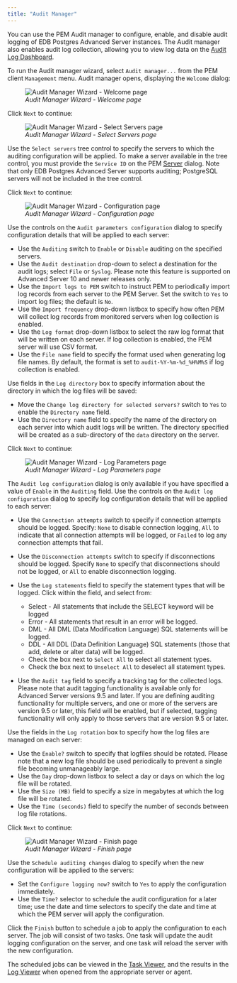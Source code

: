 ```yaml
---
title: "Audit Manager"
---
```


<div id="audit_manager" class="registered_link"></div>

You can use the PEM Audit manager to configure, enable, and disable audit logging of EDB Postgres Advanced Server instances. The Audit manager also enables audit log collection, allowing you to view log data on the [Audit Log Dashboard](01_dashboards/02_audit_log_dashboard/#audit_log_dashboard).

To run the Audit manager wizard, select `Audit manager...` from the PEM client `Management` menu. Audit manager opens, displaying the `Welcome` dialog:

<figure><img src="../images/audit_manager_intro.png" class="align-center" alt="Audit Manager Wizard - Welcome page" /><figcaption aria-hidden="true"><em>Audit Manager Wizard - Welcome page</em></figcaption></figure>

Click `Next` to continue:

<figure><img src="../images/audit_manager_servers.png" class="align-center" alt="Audit Manager Wizard - Select Servers page" /><figcaption aria-hidden="true"><em>Audit Manager Wizard - Select Servers page</em></figcaption></figure>

Use the `Select servers` tree control to specify the servers to which the auditing configuration will be applied. To make a server available in the tree control, you must provide the `Service ID` on the PEM [Server](../01_toc_pem_getting_started/07_pem_define_connection/#pem_define_connection) dialog. Note that only EDB Postgres Advanced Server supports auditing; PostgreSQL servers will not be included in the tree control.

Click `Next` to continue:

<figure><img src="../images/audit_manager_config1.png" class="align-center" alt="Audit Manager Wizard - Configuration page" /><figcaption aria-hidden="true"><em>Audit Manager Wizard - Configuration page</em></figcaption></figure>

Use the controls on the `Audit parameters configuration` dialog to specify configuration details that will be applied to each server:

-   Use the `Auditing` switch to `Enable` or `Disable` auditing on the specified servers.
-   Use the `Audit destination` drop-down to select a destination for the audit logs; select `File` or `Syslog`. Please note this feature is supported on Advanced Server 10 and newer releases only.
-   Use the `Import logs to PEM` switch to instruct PEM to periodically import log records from each server to the PEM Server. Set the switch to `Yes` to import log files; the default is `No`.
-   Use the `Import frequency` drop-down listbox to specify how often PEM will collect log records from monitored servers when log collection is enabled.
-   Use the `Log format` drop-down listbox to select the raw log format that will be written on each server. If log collection is enabled, the PEM server will use CSV format.
-   Use the `File name` field to specify the format used when generating log file names. By default, the format is set to `audit-%Y-%m-%d_%H%M%S` if log collection is enabled.

Use fields in the `Log directory` box to specify information about the directory in which the log files will be saved:

-   Move the `Change log directory for selected servers?` switch to `Yes` to enable the `Directory name` field.
-   Use the `Directory name` field to specify the name of the directory on each server into which audit logs will be written. The directory specified will be created as a sub-directory of the `data` directory on the server.

Click `Next` to continue:

<figure><img src="../images/audit_manager_config2.png" class="align-center" alt="Audit Manager Wizard - Log Parameters page" /><figcaption aria-hidden="true"><em>Audit Manager Wizard - Log Parameters page</em></figcaption></figure>

The `Audit log configuration` dialog is only available if you have specified a value of `Enable` in the `Auditing` field. Use the controls on the `Audit log configuration` dialog to specify log configuration details that will be applied to each server:

-   Use the `Connection attempts` switch to specify if connection attempts should be logged. Specify: `None` to disable connection logging, `All` to indicate that all connection attempts will be logged, or `Failed` to log any connection attempts that fail.

-   Use the `Disconnection attempts` switch to specify if disconnections should be logged. Specify `None` to specify that disconnections should not be logged, or `All` to enable disconnection logging.

-   Use the `Log statements` field to specify the statement types that will be logged. Click within the field, and select from:  
    -   Select - All statements that include the SELECT keyword will be logged
    -   Error - All statements that result in an error will be logged.
    -   DML - All DML (Data Modification Language) SQL statements will be logged.
    -   DDL - All DDL (Data Definition Language) SQL statements (those that add, delete or alter data) will be logged.
    -   Check the box next to `Select All` to select all statement types.
    -   Check the box next to `Unselect All` to deselect all statement types.

-   Use the `Audit tag` field to specify a tracking tag for the collected logs. Please note that audit tagging functionality is available only for Advanced Server versions 9.5 and later. If you are defining auditing functionality for multiple servers, and one or more of the servers are version 9.5 or later, this field will be enabled, but if selected, tagging functionality will only apply to those servers that are version 9.5 or later.

Use the fields in the `Log rotation` box to specify how the log files are managed on each server:

-   Use the `Enable?` switch to specify that logfiles should be rotated. Please note that a new log file should be used periodically to prevent a single file becoming unmanageably large.
-   Use the `Day` drop-down listbox to select a day or days on which the log file will be rotated.
-   Use the `Size (MB)` field to specify a size in megabytes at which the log file will be rotated.
-   Use the `Time (seconds)` field to specify the number of seconds between log file rotations.

Click `Next` to continue:

<figure><img src="../images/audit_manager_finish.png" class="align-center" alt="Audit Manager Wizard - Finish page" /><figcaption aria-hidden="true"><em>Audit Manager Wizard - Finish page</em></figcaption></figure>

Use the `Schedule auditing changes` dialog to specify when the new configuration will be applied to the servers:

-   Set the `Configure logging now?` switch to `Yes` to apply the configuration immediately.
-   Use the `Time?` selector to schedule the audit configuration for a later time; use the date and time selectors to specify the date and time at which the PEM server will apply the configuration.

Click the `Finish` button to schedule a job to apply the configuration to each server. The job will consist of two tasks. One task will update the audit logging configuration on the server, and one task will reload the server with the new configuration.

The scheduled jobs can be viewed in the [Task Viewer](18_pem_task_view/#pem_task_view), and the results in the [Log Viewer](18_pem_task_view/01_pem_log_view/#pem_log_view) when opened from the appropriate server or agent.
